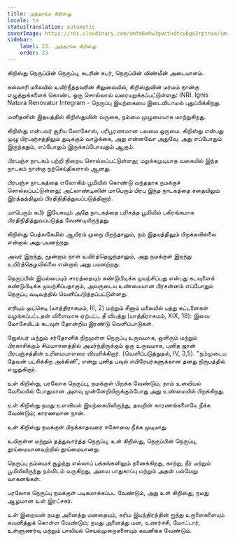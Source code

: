 ```yaml
---
title: அந்தரங்க கிறிஸ்து
locale: ta
statusTranslation: automatic
coverImage: https://res.cloudinary.com/xmfm6mhw3gwctndtcubgx2rptnae/image/upload/v1741354419/small_cover_la_gran_rebelion_28716e29d2.webp
sidebar:
    label: 23. அந்தரங்க கிறிஸ்து
    order: 23
---
```

கிறிஸ்து நெருப்பின் நெருப்பு, சுடரின் சுடர், நெருப்பின் விண்மீன் அடையாளம்.

கல்வாரி மலையில் உயிர்நீத்தவரின் சிலுவையில், கிறிஸ்துவின் மர்மம் நான்கு எழுத்துக்களைக் கொண்ட ஒரு சொல்லால் வரையறுக்கப்பட்டுள்ளது: INRI. Ignis Natura Renovatur Integram - நெருப்பு இயற்கையை இடைவிடாமல் புதுப்பிக்கிறது.

மனிதனின் இதயத்தில் கிறிஸ்துவின் வருகை, நம்மை முழுமையாக மாற்றுகிறது.

கிறிஸ்து என்பவர் சூரிய லோகோஸ், பரிபூரணமான பலமை ஒருமை. கிறிஸ்து என்பது முழு பிரபஞ்சத்திலும் துடிக்கும் வாழ்க்கை, அது என்னவோ அதுவே, அது எப்போதும் இருந்ததும், எப்போதும் இருக்கப்போவதும் ஆகும்.

பிரபஞ்ச நாடகம் பற்றி நிறைய சொல்லப்பட்டுள்ளது; மறுக்கமுடியாத வகையில் இந்த நாடகம் நான்கு நற்செய்திகளால் ஆனது.

பிரபஞ்ச நாடகத்தை எலோகிம் பூமியில் கொண்டு வந்ததாக நமக்குச் சொல்லப்பட்டுள்ளது; அட்லாண்டிஸின் மாபெரும் பிரபு இந்த நாடகத்தை சதையிலும் இரத்தத்திலும் பிரதிநிதித்துவப்படுத்தினார்.

மாபெரும் கபீர் இயேசுவும் அதே நாடகத்தை பரிசுத்த பூமியில் பகிரங்கமாக பிரதிநிதித்துவப்படுத்த வேண்டியிருந்தது.

கிறிஸ்து பெத்லகேமில் ஆயிரம் முறை பிறந்தாலும், நம் இதயத்திலும் பிறக்கவில்லை என்றால் அது பயனற்றது.

அவர் இறந்து, மூன்றாம் நாள் உயிர்த்தெழுந்தாலும், அது நமக்குள் இறந்து உயிர்த்தெழவில்லை என்றால் அது பயனற்றது.

நெருப்பின் இயல்பையும் சாரத்தையும் கண்டுபிடிக்க முயற்சிப்பது என்பது கடவுளைக் கண்டுபிடிக்க முயற்சிப்பதாகும், அவருடைய உண்மையான பிரசன்னம் எப்போதும் நெருப்பு வடிவத்தில் வெளிப்படுத்தப்பட்டுள்ளது.

எரியும் முட்செடி (யாத்திராகமம், III, 2) மற்றும் சீனாய் மலையில் பத்து கட்டளைகள் வழங்கப்பட்டதன் விளைவாக ஏற்பட்ட தீ விபத்து (யாத்திராகமம், XIX, 18): இவை மோசேயிடம் கடவுள் தோன்றிய இரண்டு வெளிப்பாடுகள்.

ஜேஸ்பர் மற்றும் சர்தோனிக் நிறமுள்ள நெருப்பு உருவமாக, ஒளிரும் மற்றும் பிரகாசிக்கும் சிம்மாசனத்தில் அமர்ந்திருக்கும் ஒரு உருவமாக, புனித ஜான் பிரபஞ்சத்தின் உரிமையாளரை விவரிக்கிறார். (வெளிப்படுத்துதல், IV, 3,5). "நம்முடைய தேவன் பட்சிக்கிற அக்கினி", என்று புனித பவுல் எபிரேயர்களுக்கான தனது நிருபத்தில் எழுதுகிறார்.

உள் கிறிஸ்து, பரலோக நெருப்பு, நமக்குள் பிறக்க வேண்டும், நாம் உளவியல் வேலையில் போதுமான அளவு முன்னேறியிருக்கும்போது அது உண்மையில் பிறக்கிறது.

உள் கிறிஸ்து நமது உளவியல் இயற்கையிலிருந்து, தவறின் காரணங்களையே நீக்க வேண்டும்; காரணமான நான்.

உள் கிறிஸ்து நமக்குள் பிறக்காதவரை ஈகோவை நீக்க முடியாது.

உயிருள்ள மற்றும் தத்துவார்த்த நெருப்பு, உள் கிறிஸ்து, நெருப்பின் நெருப்பு, தூய்மையானவற்றில் தூய்மையானது.

நெருப்பு நம்மைச் சூழ்ந்து எல்லாப் பக்கங்களிலும் நனைக்கிறது, காற்று, நீர் மற்றும் பூமியிலிருந்து நம்மிடம் வருகிறது, அவை பாதுகாப்பு மற்றும் அதன் பல்வேறு வாகனங்கள்.

பரலோக நெருப்பு நமக்குள் படிகமாக்கப்பட வேண்டும், அது உள் கிறிஸ்து, நமது ஆழமான உள் இரட்சகர்.

உள் இறைவன் நமது அனைத்து மனதையும், கரிம இயந்திரத்தின் ஐந்து உருளைகளையும் கவனித்துக் கொள்ள வேண்டும்; நமது அனைத்து மன, உணர்ச்சி, மோட்டார், உள்ளுணர்வு மற்றும் பாலியல் செயல்முறைகளையும் கவனிக்க வேண்டும்.

